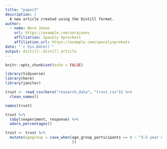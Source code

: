 ```yaml
---
title: "paper2"
description: |
  A new article created using the Distill format.
author:
  - name: Nora Jones 
    url: https://example.com/norajones
    affiliation: Spacely Sprockets
    affiliation_url: https://example.com/spacelysprokets
date: "`r Sys.Date()`"
output: distill::distill_article
---
```


```r
knitr::opts_chunk$set(echo = FALSE)
```

```r
library(tidyverse)
library(here)
library(janitor)
```

```r
trust <- read_csv(here("research_data", "trust.csv")) %>%
  clean_names()
```

```r
names(trust)
```

```r
trust %>%
  tabyl(experiment, response) %>%
  adorn_percentages()
```

```r
trust <- trust %>%
  mutate(agegroup = case_when(age_group_participants == 0 ~ "3-5 year olds", 
                              ))
  
```

